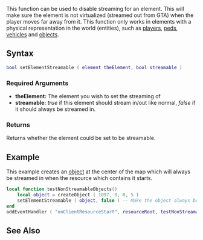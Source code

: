 {{Client function}} 
 
This function can be used to disable streaming for an element. This will make sure the element is not virtualized (streamed out from GTA) when the player moves far away from it. This function only works in elements with a physical representation in the world (entities), such as [[/player.md|players]], [[/ped.md|peds]], [[/vehicle.md|vehicles]] and [[/object.md|objects]].
{{Tip|'''Always use this function with caution'''. Not doing so can cause the following problems:
* There is a limit of elements that can be streamed in safely for every GTA entity type. If you bypass said limit by using this function, the client can experience problems of disappearing objects and unstability when trying to stream in new elements of that type.
* In general, if you disable too many elements (of the same type or not) to stream out, GTA will always try to render them, so it can cause a noticeable FPS drop.}}

==Syntax== 
<syntaxhighlight lang="lua">
bool setElementStreamable ( element theElement, bool streamable ) 
</syntaxhighlight>
{{New feature/item|3.0141|1.4.0|6987|{{OOP||[[/element.md|element]]:setStreamable|streamable|isElementStreamable}}}}

===Required Arguments=== 
*'''theElement:''' The element you wish to set the streaming of
*'''streamable:''' ''true'' if this element should stream in/out like normal, ''false'' if it should always be streamed in.

===Returns===
Returns whether the element could be set to be streamable.

==Example==
This example creates an [[/object.md|object]] at the center of the map which will always be streamed in when the resource which contains it starts.
<syntaxhighlight lang="lua">
local function testNonStreamableObjects()
    local object = createObject ( 1097, 0, 0, 5 )
    setElementStreamable ( object, false ) -- Make the object always be streamed in
end
addEventHandler ( "onClientResourceStart", resourceRoot, testNonStreamableObjects )
</syntaxhighlight>

==See Also==
{{Client_element_functions}}